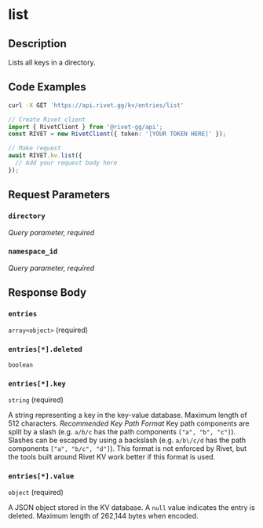 
# list

<ExperimentalFeature />

## Description

Lists all keys in a directory.

## Code Examples

<CodeGroup title='Request' tag='GET' label='https://api.rivet.gg/kv/entries/list'>

```bash {{ "title": "cURL" }}
curl -X GET 'https://api.rivet.gg/kv/entries/list'
```

```ts
// Create Rivet client
import { RivetClient } from '@rivet-gg/api';
const RIVET = new RivetClient({ token: '[YOUR TOKEN HERE]' });

// Make request
await RIVET.kv.list({
  // Add your request body here
});
```

</CodeGroup>

## Request Parameters

### `directory`

_Query parameter, required_

### `namespace_id`

_Query parameter, required_

## Response Body

### `entries`

`array<object>` (required)

### `entries[*].deleted`

`boolean`

### `entries[*].key`

`string` (required)

A string representing a key in the key-value database.
Maximum length of 512 characters.
_Recommended Key Path Format_
Key path components are split by a slash (e.g. `a/b/c` has the path components `["a", "b", "c"]`). Slashes can be escaped by using a backslash (e.g. `a/b\/c/d` has the path components `["a", "b/c", "d"]`).
This format is not enforced by Rivet, but the tools built around Rivet KV work better if this format is used.

### `entries[*].value`

`object` (required)

A JSON object stored in the KV database.
A `null` value indicates the entry is deleted.
Maximum length of 262,144 bytes when encoded.
